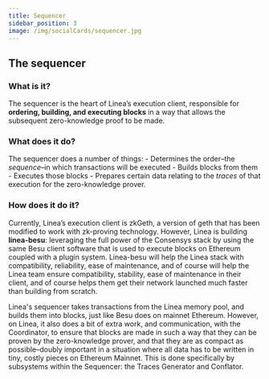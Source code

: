 ```yaml
---
title: Sequencer
sidebar_position: 3
image: /img/socialCards/sequencer.jpg
---
```


## The sequencer

### What is it?

The sequencer is the heart of Linea’s execution client, responsible for
**ordering, building, and executing blocks** in a way that allows the subsequent
zero-knowledge proof to be made.

### What does it do?

The sequencer does a number of things: - Determines the order–the _sequence_–in
which transactions will be executed - Builds blocks from them - Executes those
blocks - Prepares certain data relating to the _traces_ of that execution for
the zero-knowledge prover.

### How does it do it?

Currently, Linea’s execution client is zkGeth, a version of geth that has been
modified to work with zk-proving technology. However, Linea is building
**linea-besu**: leveraging the full power of the Consensys stack by using the
same Besu client software that is used to execute blocks on Ethereum coupled
with a plugin system. Linea-besu will help the Linea stack with compatibility,
reliability, ease of maintenance, and of course will help the Linea team ensure
compatibility, stability, ease of maintenance in their client, and of course
helps them get their network launched much faster than building from scratch.

Linea's sequencer takes transactions from the Linea memory pool, and builds them
into blocks, just like Besu does on mainnet Ethereum. However, on Linea, it also
does a bit of extra work, and communication, with the Coordinator, to ensure
that blocks are made in such a way that they can be proven by the zero-knowledge
prover, and that they are as compact as possible–doubly important in a situation
where all data has to be written in tiny, costly pieces on Ethereum Mainnet.
This is done specifically by subsystems within the Sequencer: the Traces
Generator and Conflator.
